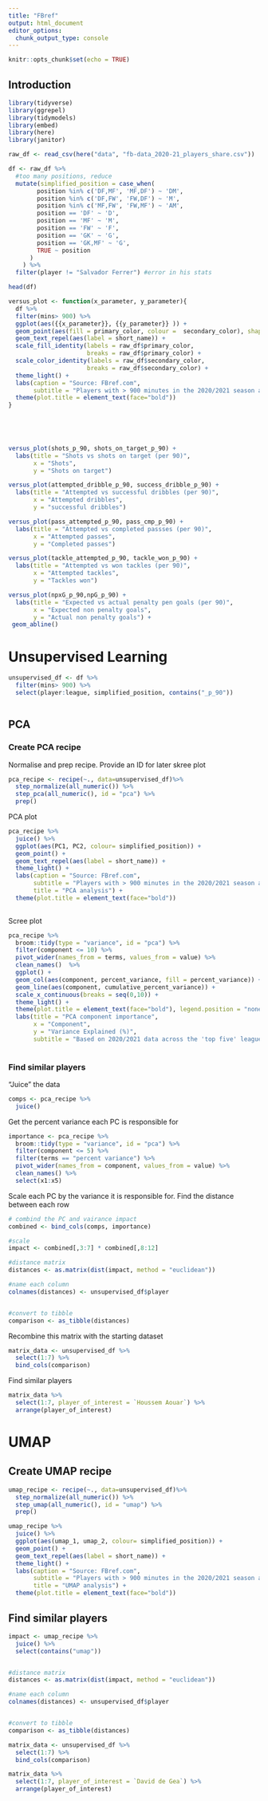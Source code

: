 ```yaml
---
title: "FBref"
output: html_document
editor_options: 
  chunk_output_type: console
---
```


```r
knitr::opts_chunk$set(echo = TRUE)
```

## Introduction

```r
library(tidyverse)
library(ggrepel)
library(tidymodels)
library(embed)
library(here)
library(janitor)
```

```r
raw_df <- read_csv(here("data", "fb-data_2020-21_players_share.csv"))
```

```r
df <- raw_df %>% 
  #too many positions, reduce
  mutate(simplified_position = case_when(
        position %in% c('DF,MF', 'MF,DF') ~ 'DM',
        position %in% c('DF,FW', 'FW,DF') ~ 'M',
        position %in% c('MF,FW', 'FW,MF') ~ 'AM',
        position == 'DF' ~ 'D',
        position == 'MF' ~ 'M',
        position == 'FW' ~ 'F',
        position == 'GK' ~ 'G',
        position == 'GK,MF' ~ 'G',
        TRUE ~ position
      )
    ) %>% 
  filter(player != "Salvador Ferrer") #error in his stats
```

```r
head(df)
```

```r




versus_plot <- function(x_parameter, y_parameter){
  df %>%
  filter(mins> 900) %>% 
  ggplot(aes({{x_parameter}}, {{y_parameter}} )) +
  geom_point(aes(fill = primary_color, colour =  secondary_color), shape = 21) +
  geom_text_repel(aes(label = short_name)) +
  scale_fill_identity(labels = raw_df$primary_color,
                      breaks = raw_df$primary_color) +
  scale_color_identity(labels = raw_df$secondary_color,
                      breaks = raw_df$secondary_color) +
  theme_light() +
  labs(caption = "Source: FBref.com",
       subtitle = "Players with > 900 minutes in the 2020/2021 season across the 'top five' leagues") +
  theme(plot.title = element_text(face="bold"))
}


  
  
```

```r
versus_plot(shots_p_90, shots_on_target_p_90) +
  labs(title = "Shots vs shots on target (per 90)",
       x = "Shots",
       y = "Shots on target")
```

```r
versus_plot(attempted_dribble_p_90, success_dribble_p_90) +
  labs(title = "Attempted vs successful dribbles (per 90)",
       x = "Attempted dribbles",
       y = "successful dribbles")
```

```r
versus_plot(pass_attempted_p_90, pass_cmp_p_90) +
  labs(title = "Attempted vs completed passses (per 90)",
       x = "Attempted passes",
       y = "Completed passes") 
```

```r
versus_plot(tackle_attempted_p_90, tackle_won_p_90) +
  labs(title = "Attempted vs won tackles (per 90)",
       x = "Attempted tackles",
       y = "Tackles won") 
```

```r
versus_plot(npxG_p_90,npG_p_90) +
  labs(title = "Expected vs actual penalty pen goals (per 90)",
       x = "Expected non penalty goals",
       y = "Actual non penalty goals") +
 geom_abline()
```

# Unsupervised Learning

```r
unsupervised_df <- df %>% 
  filter(mins> 900) %>% 
  select(player:league, simplified_position, contains("_p_90"))



```

## PCA

### Create PCA recipe

Normalise and prep recipe. Provide an ID for later skree plot

```r


pca_recipe <- recipe(~., data=unsupervised_df)%>%
  step_normalize(all_numeric()) %>%
  step_pca(all_numeric(), id = "pca") %>% 
  prep() 
```

PCA plot

```r
pca_recipe %>% 
  juice() %>% 
  ggplot(aes(PC1, PC2, colour= simplified_position)) +
  geom_point() +
  geom_text_repel(aes(label = short_name)) +
  theme_light() +
  labs(caption = "Source: FBref.com",
       subtitle = "Players with > 900 minutes in the 2020/2021 season across the 'top five' leagues",
       title = "PCA analysis") +
  theme(plot.title = element_text(face="bold"))
  
```

Scree plot

```r
pca_recipe %>% 
  broom::tidy(type = "variance", id = "pca") %>% 
  filter(component <= 10) %>% 
  pivot_wider(names_from = terms, values_from = value) %>% 
  clean_names()  %>% 
  ggplot() +
  geom_col(aes(component, percent_variance, fill = percent_variance)) +
  geom_line(aes(component, cumulative_percent_variance)) +
  scale_x_continuous(breaks = seq(0,10)) +
  theme_light() +
  theme(plot.title = element_text(face="bold"), legend.position = "none") +
  labs(title = "PCA component importance",
       x = "Component",
       y = "Variance Explained (%)",
       subtitle = "Based on 2020/2021 data across the 'top five' leagues")
  
```

### Find similar players

"Juice" the data

```r
comps <- pca_recipe %>% 
  juice()
```

Get the percent variance each PC is responsible for

```r
importance <- pca_recipe %>% 
  broom::tidy(type = "variance", id = "pca") %>% 
  filter(component <= 5) %>% 
  filter(terms == "percent variance") %>% 
  pivot_wider(names_from = component, values_from = value) %>% 
  clean_names() %>% 
  select(x1:x5)
```

Scale each PC by the variance it is responsible for. Find the distance between each row

```r

# combind the PC and vairance impact
combined <- bind_cols(comps, importance)

#scale
impact <- combined[,3:7] * combined[,8:12]

#distance matrix
distances <- as.matrix(dist(impact, method = "euclidean"))

#name each column
colnames(distances) <- unsupervised_df$player


#convert to tibble
comparison <- as_tibble(distances) 
```

Recombine this matrix with the starting dataset

```r
matrix_data <- unsupervised_df %>% 
  select(1:7) %>% 
  bind_cols(comparison)

```

Find similar players

```r

matrix_data %>% 
  select(1:7, player_of_interest = `Houssem Aouar`) %>% 
  arrange(player_of_interest) 
```

# UMAP

## Create UMAP recipe

```r
umap_recipe <- recipe(~., data=unsupervised_df)%>%
  step_normalize(all_numeric()) %>%
  step_umap(all_numeric(), id = "umap") %>% 
  prep() 
```

```r
umap_recipe %>% 
  juice() %>% 
  ggplot(aes(umap_1, umap_2, colour= simplified_position)) +
  geom_point() +
  geom_text_repel(aes(label = short_name)) +
  theme_light() +
  labs(caption = "Source: FBref.com",
       subtitle = "Players with > 900 minutes in the 2020/2021 season across the 'top five' leagues",
       title = "UMAP analysis") +
  theme(plot.title = element_text(face="bold"))
```

## Find similar players

```r
impact <- umap_recipe %>% 
  juice() %>% 
  select(contains("umap"))


#distance matrix
distances <- as.matrix(dist(impact, method = "euclidean"))

#name each column
colnames(distances) <- unsupervised_df$player


#convert to tibble
comparison <- as_tibble(distances) 
```

```r
matrix_data <- unsupervised_df %>% 
  select(1:7) %>% 
  bind_cols(comparison)
```

```r
matrix_data %>% 
  select(1:7, player_of_interest = `David de Gea`) %>% 
  arrange(player_of_interest) 
```
